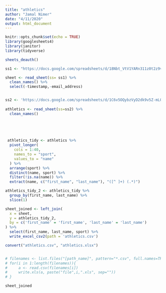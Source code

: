```yaml
---
title: "athletics"
author: "Jamal Nimer"
date: "4/11/2020"
output: html_document
---
```


```r
knitr::opts_chunk$set(echo = TRUE)
library(googlesheets4)
library(janitor)
library(tidyverse)
```


```r

sheets_deauth()

ss1 <- "https://docs.google.com/spreadsheets/d/18Nbt_VtV1YARn311z0t2z9vh5DuzAVCGLJrvRsqHuLs/edit#gid=1531565679"

sheet <- read_sheet(ss= ss1) %>%
  clean_names() %>%
  select(-timestamp,-email_address)


ss2 <- 'https://docs.google.com/spreadsheets/d/1C6v5OQybzVyD2dk9v5Z-mLQ0eQ90x691jDJBrpRBC5k/edit#gid=0'
  
athletics <- read_sheet(ss=ss2) %>% 
  clean_names() 
  


 

```



```r

 athletics_tidy <- athletics %>% 
  pivot_longer(
    cols = 1:40,
    names_to = "sport",
    values_to = "name"
  ) %>%
  arrange(sport) %>%
  distinct(name, sport) %>%
  filter(!is.na(name)) %>%
  extract(name, c("first_name", "last_name"), "([^ ]+) (.*)")

```


```r

athletics_tidy_2 <- athletics_tidy %>% 
  group_by(first_name, last_name) %>%
  slice(1)

```

```r
sheet_joined <- left_join(
  x = sheet,
  y = athletics_tidy_2,
  by = c('first_name' = 'first_name', 'last_name' = 'last_name')
) %>%
  select(first_name, last_name, sport) %>%
  write_excel_csv2(path = 'athletics.csv')

convert("athletics.csv", "athletics.xlsx")


# filenames <- list.files("[path_name]", pattern="*.csv", full.names=TRUE)
# for(i in 1:length(filenames)){
#     a <- read.csv(filenames[i])
#     write.xls(a, paste("file",i,".xls", sep=""))
# }

sheet_joined

```






